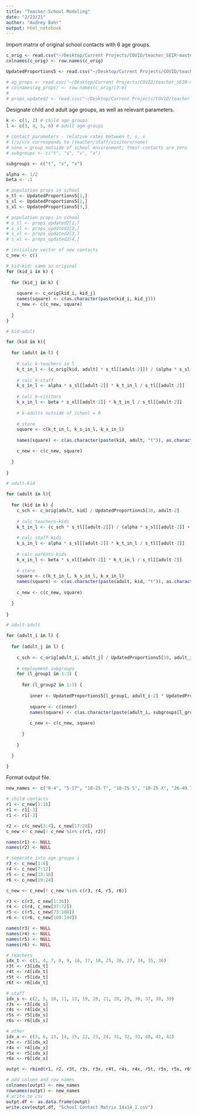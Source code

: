 ```yaml
---
title: "Teacher-School Modeling"
date: "2/23/21"
author: "Audrey Bahr"
output: html_notebook
---
```


Import matrix of original school contacts with 6 age groups.
```r
c_orig <- read.csv("~/Desktop/Current Projects/COVID/teacher_SEIR-master/Teacher Matrices R/school_orig_mx.csv", row.names=1)
colnames(c_orig) <- row.names(c_orig)

UpdatedProportions5 <- read.csv("~/Desktop/Current Projects/COVID/teacher_SEIR-master/Teacher Matrices R/UpdatedProportions5.csv", stringsAsFactors=FALSE, row.names = 1)

# ag_props <- read.csv("~/Desktop/Current Projects/COVID/teacher_SEIR-master/Teacher Matrices R/ag_props_updated.csv", row.names=1, header = FALSE)
# colnames(ag_props) <- row.names(c_orig)[3:6]
# 
# props_updated2 <- read.csv("~/Desktop/Current Projects/COVID/teacher_SEIR-master/Teacher Matrices R/props_updated2.csv", row.names=1, header = FALSE)
```

Designate child and adult age groups, as well as relevant parameters.
```r
k <- c(1, 2) # child age groups
l <- c(3, 4, 5, 6) # adult age groups

# contact parameters - relative rates between t, s, v
# t/s/v/x corresponds to (teacher/staff/visitors/none)
# none = group outside of school environment; their contacts are zero
# subgroups <- c("t", "s", "v", "x")

subgroups <- c("t", "s", "x")

alpha <- 1/2
beta <- .1

# population props in school
s_tl <- UpdatedProportions5[1,]
s_sl <- UpdatedProportions5[2,]
s_xl <- UpdatedProportions5[3,]

# population props in school
# s_tl <- props_updated2[1,]
# s_sl <- props_updated2[2,]
# s_vl <- props_updated2[3,]
# s_xl <- props_updated2[4,]

# initialize vector of new contacts
c_new <- c()

```

```r
# kid-kid: same as original
for (kid_i in k) {
  
  for (kid_j in k) {
    
    square <- c_orig[kid_i, kid_j]
    names(square) <- c(as.character(paste(kid_i, kid_j)))
    c_new <- c(c_new, square)
    
  }
}
```

```r
# kid-adult

for (kid in k){
  
  for (adult in l) {
    
    # calc k-teachers in l
    k_t_in_l <- (c_orig[kid, adult] * s_tl[[adult-2]]) / (alpha * s_sl[[adult-2]] + beta * s_xl[[adult-2]] + s_tl[[adult-2]])
    
    # calc k-staff
    k_s_in_l <- alpha * s_sl[[adult-2]] * k_t_in_l / s_tl[[adult-2]] 
    
    # calc k-visitors
    k_x_in_l <- beta * s_xl[[adult-2]] * k_t_in_l / s_tl[[adult-2]]
    
    # k-adults outside of school = 0
    
    # store
    square <- c(k_t_in_l, k_s_in_l, k_x_in_l)
    
    names(square) <- c(as.character(paste(kid, adult, "t")), as.character(paste(kid, adult, "s")), as.character(paste(kid, adult, "x"))) # as character k, l t/s/x 

    c_new <- c(c_new, square)
    
  }
  
}
```

```r
# adult-kid

for (adult in l){
  
  for (kid in k) {
    c_sch <- c_orig[adult, kid] / UpdatedProportions5[10, adult-2]
    
    # calc teachers-kids
    k_t_in_l <- (c_sch * s_tl[[adult-2]]) / (alpha * s_sl[[adult-2]] + beta * s_xl[[adult-2]] + s_tl[[adult-2]])
    
    # calc staff-kids
    k_s_in_l <- alpha * s_sl[[adult-2]] * k_t_in_l / s_tl[[adult-2]] 
    
    # calc parents-kids
    k_x_in_l <- beta * s_xl[[adult-2]] * k_t_in_l / s_tl[[adult-2]]
    
    # store 
    square <- c(k_t_in_l, k_s_in_l, k_x_in_l)
    names(square) <- c(as.character(paste(adult, kid, "t")), as.character(paste(adult, kid, "s")), as.character(paste(adult, kid, "x"))) # as character k, l t/s/x
  
    c_new <- c(c_new, square)
    
  }
  
}

```

```r
# adult-adult

for (adult_i in l) {
  
  for (adult_j in l) {
    
    c_sch <- c_orig[adult_i, adult_j] / UpdatedProportions5[10, adult_i-2]
    
    # employment subgroups 
    for (l_group1 in 1:3) {
      
      for (l_group2 in 1:3) {
        
         inner <- UpdatedProportions5[l_group1, adult_i-2] * UpdatedProportions5[l_group2, adult_j-2] * c_sch
         
         square <- c(inner)
         names(square) <- c(as.character(paste(adult_i, subgroups[l_group1], adult_j, subgroups[l_group2])))
    
         c_new <- c(c_new, square)
        
      }
      
    }

  }

}
```

Format output file.
```r
new_names <- c("0-4", "5-17", "18-25 T", "18-25 S", "18-25 X", "26-49 T", "26-49 S", "26-49 X", "50-64 T", "50-64 S", "50-64 X", "65+ T", "65+ S", "65+ X")

# child contacts
r1 <- c_new[1:16]
r1 <- r1[-3]
r1 <- r1[-3]

r2 <- c(c_new[3:4], c_new[17:28])
c_new <- c_new[! c_new %in% c(r1, r2)]

names(r1) <- NULL
names(r2) <- NULL

# separate into age groups i
r3 <- c_new[1:6]
r4 <- c_new[7:12]
r5 <- c_new[13:18]
r6 <- c_new[19:24]

c_new <- c_new[! c_new %in% c(r3, r4, r5, r6)]

r3 <- c(r3, c_new[1:36])
r4 <- c(r4, c_new[37:72])
r5 <- c(r5, c_new[73:108])
r6 <- c(r6, c_new[109:144])

names(r3) <- NULL
names(r4) <- NULL
names(r5) <- NULL
names(r6) <- NULL

# teachers
idx_t <- c(1, 4, 7, 8, 9, 16, 17, 18, 25, 26, 27, 34, 35, 36)
r3t <- r3[idx_t]
r4t <- r4[idx_t]
r5t <- r5[idx_t]
r6t <- r6[idx_t]

# staff
idx_s <- c(2, 5, 10, 11, 12, 19, 20, 21, 28, 29, 30, 37, 38, 39)
r3s <- r3[idx_s]
r4s <- r4[idx_s]
r5s <- r5[idx_s]
r6s <- r6[idx_s]

# other
idx_x <- c(3, 6, 13, 14, 15, 22, 23, 24, 31, 32, 33, 40, 41, 42)
r3x <- r3[idx_x]
r4x <- r4[idx_x]
r5x <- r5[idx_x]
r6x <- r6[idx_x]

outpt <- rbind(r1, r2, r3t, r3s, r3x, r4t, r4s, r4x, r5t, r5s, r5x, r6t, r6s, r6x)

# add column and row names
colnames(outpt) <- new_names
rownames(outpt) <- new_names
# write to csv
outpt.df <- as.data.frame(outpt)
write.csv(outpt.df, "School Contact Matrix 14x14_1.csv")
```